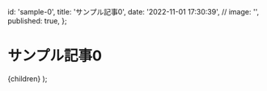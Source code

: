 
  id: 'sample-0',
  title: 'サンプル記事0',
  date: '2022-11-01 17:30:39',
  // image: '',
  published: true,
};

# サンプル記事0

  <ArticleLayout meta={meta}>{children}</ArticleLayout>
);

